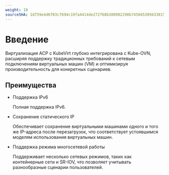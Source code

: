 ```yaml
---
weight: 10
sourceSHA: 1d759e4d6f03c7694c19fa4414de272f68b380982290b745845309433815a5c8
---
```


# Введение

Виртуализация ACP с KubeVirt глубоко интегрирована с Kube-OVN, расширяя поддержку традиционных требований к сетевым подключениям виртуальных машин (VM) и оптимизируя производительность для конкретных сценариев.

## Преимущества

- Поддержка IPv6

  Полная поддержка IPv6.

- Сохранение статического IP

  Обеспечивает сохранение виртуальными машинами одного и того же IP-адреса после перезагрузок, что соответствует устоявшимся моделям использования виртуальных машин.

- Поддержка режима многосетевой работы

  Поддерживает несколько сетевых режимов, таких как контейнерные сети и SR-IOV, что позволяет учитывать разнообразные сценарии пользователей.
